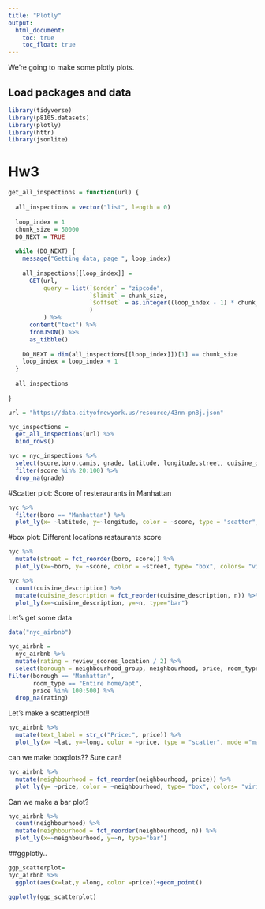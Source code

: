 ```yaml
---
title: "Plotly"
output: 
  html_document:
    toc: true
    toc_float: true
---
```


We're going to make some plotly plots.

## Load packages and data

```r
library(tidyverse)
library(p8105.datasets)
library(plotly)
library(httr)
library(jsonlite)
```


# Hw3
```r
get_all_inspections = function(url) {
  
  all_inspections = vector("list", length = 0)
  
  loop_index = 1
  chunk_size = 50000
  DO_NEXT = TRUE
  
  while (DO_NEXT) {
    message("Getting data, page ", loop_index)
    
    all_inspections[[loop_index]] = 
      GET(url,
          query = list(`$order` = "zipcode",
                       `$limit` = chunk_size,
                       `$offset` = as.integer((loop_index - 1) * chunk_size)
                       )
          ) %>%
      content("text") %>%
      fromJSON() %>%
      as_tibble()
    
    DO_NEXT = dim(all_inspections[[loop_index]])[1] == chunk_size
    loop_index = loop_index + 1
  }
  
  all_inspections
  
}

url = "https://data.cityofnewyork.us/resource/43nn-pn8j.json"

nyc_inspections = 
  get_all_inspections(url) %>%
  bind_rows() 
```

```r
nyc = nyc_inspections %>% 
  select(score,boro,camis, grade, latitude, longitude,street, cuisine_description) %>% 
  filter(score %in% 20:100) %>% 
  drop_na(grade)
```
#Scatter plot: Score of resteraurants in Manhattan
```r
nyc %>% 
  filter(boro == "Manhattan") %>% 
  plot_ly(x= ~latitude, y=~longitude, color = ~score, type = "scatter", mode ="markers", alpha = .5, text = ~score)
```
#box plot: Different locations restaurants score
```r
nyc %>% 
  mutate(street = fct_reorder(boro, score)) %>% 
  plot_ly(x=~boro, y= ~score, color = ~street, type= "box", colors= "viridis")
```

```r
nyc %>% 
  count(cuisine_description) %>% 
  mutate(cuisine_description = fct_reorder(cuisine_description, n)) %>% 
  plot_ly(x=~cuisine_description, y=~n, type="bar")
```





Let's get some data

```r
data("nyc_airbnb")

nyc_airbnb = 
  nyc_airbnb %>% 
  mutate(rating = review_scores_location / 2) %>% 
  select(borough = neighbourhood_group, neighbourhood, price, room_type, lat, long, rating) %>% 
filter(borough == "Manhattan",
       room_type == "Entire home/apt",
       price %in% 100:500) %>% 
  drop_na(rating)
```

Let's make a scatterplot!!
```r
nyc_airbnb %>% 
  mutate(text_label = str_c("Price:", price)) %>% 
  plot_ly(x= ~lat, y=~long, color = ~price, type = "scatter", mode ="markers", alpha = .5, text = ~text_label)
```

can we make boxplots?? Sure can!
```r
nyc_airbnb %>% 
  mutate(neighbourhood = fct_reorder(neighbourhood, price)) %>% 
  plot_ly(y= ~price, color = ~neighbourhood, type= "box", colors= "viridis")
```


Can we make a bar plot?
```r
nyc_airbnb %>% 
  count(neighbourhood) %>% 
  mutate(neighbourhood = fct_reorder(neighbourhood, n)) %>% 
  plot_ly(x=~neighbourhood, y=~n, type="bar")
```

##ggplotly..
```r
ggp_scatterplot=
nyc_airbnb %>% 
  ggplot(aes(x=lat,y =long, color =price))+geom_point()

ggplotly(ggp_scatterplot)
```



